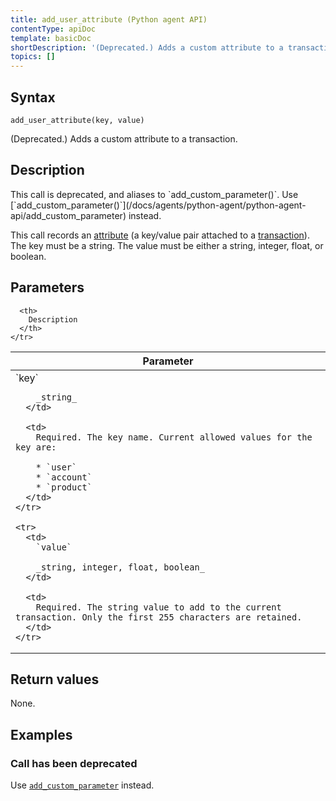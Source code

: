 ```yaml
---
title: add_user_attribute (Python agent API)
contentType: apiDoc
template: basicDoc
shortDescription: '(Deprecated.) Adds a custom attribute to a transaction. '
topics: []
---
```


## Syntax

```
add_user_attribute(key, value)
```

(Deprecated.) Adds a custom attribute to a transaction.

## Description

<Callout variant="important">
  This call is deprecated, and aliases to `add_custom_parameter()`. Use [`add_custom_parameter()`](/docs/agents/python-agent/python-agent-api/add_custom_parameter) instead.
</Callout>

This call records an [attribute](https://docs.newrelic.com/docs/accounts-partnerships/education/getting-started-new-relic/glossary#attribute) (a key/value pair attached to a [transaction](https://docs.newrelic.com/docs/accounts-partnerships/education/getting-started-new-relic/glossary#transaction)). The key must be a string. The value must be either a string, integer, float, or boolean.

## Parameters

<Table>
  <thead>
    <tr>
      <th width="25%">
        Parameter
      </th>

      <th>
        Description
      </th>
    </tr>
  </thead>

  <tbody>
    <tr>
      <td>
        `key`

        _string_
      </td>

      <td>
        Required. The key name. Current allowed values for the key are:

        * `user`
        * `account`
        * `product`
      </td>
    </tr>

    <tr>
      <td>
        `value`

        _string, integer, float, boolean_
      </td>

      <td>
        Required. The string value to add to the current transaction. Only the first 255 characters are retained.
      </td>
    </tr>
  </tbody>
</Table>

## Return values

None.

## Examples

### Call has been deprecated

Use [`add_custom_parameter`](/docs/agents/python-agent/python-agent-api/add_custom_parameter) instead.

